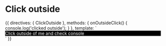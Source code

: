

<Meta title="Directives|Click outside" />

# Click outside

<Preview>
  <Story name="Example">
    {{
      directives: {
        ClickOutside
      },
      methods: {
        onOutsideClick() {
          console.log('clicked outside');
        }
      },
      template: `
        <div v-click-outside="onOutsideClick" style="background-color: #000; color: #fff;">
          Click outside of me and check console
        </div>
      `
    }}
  </Story>
</Preview>
